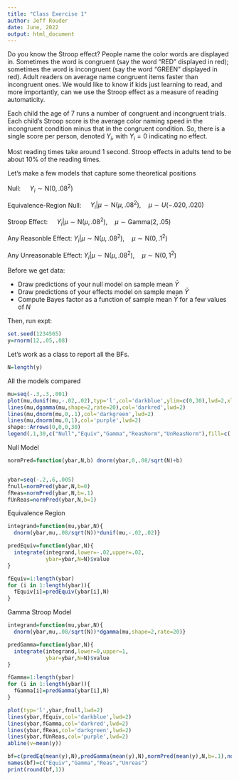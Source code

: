 ```yaml
---
title: "Class Exercise 1"
author: Jeff Rouder
date: June, 2022
output: html_document
---
```


Do you know the Stroop effect? People name the color words are displayed in. Sometimes the word is congruent (say the word "RED" displayed in red); sometimes the word is incongruent (say the word "GREEN" displayed in red). Adult readers on average name congruent items faster than incongruent ones. We would like to know if kids just learning to read, and more importantly, can we use the Stroop effect as a measure of reading automaticity.

Each child the age of 7 runs a number of congruent and incongruent trials. Each child's Stroop score is the average color naming speed in the incongruent condition minus that in the congruent condition. So, there is a single score per person, denoted $Y_i$, with $Y_i=0$ indicating no effect.

Most reading times take around 1 second. Stroop effects in adults tend to be about 10% of the reading times.

Let's make a few models that capture some theoretical positions

Null: $\quad Y_i\sim \mbox{N}(0,.08^2)$

Equivalence-Region Null: $\quad Y_i|\mu \sim \mbox{N}(\mu,.08^2), \quad \mu \sim U(-.020,.020)$

Stroop Effect: $\quad Y_i|\mu \sim \mbox{N}(\mu,.08^2),\quad \mu \sim \mbox{Gamma}(2,.05)$

Any Reasonble Effect: $Y_i|\mu\sim \mbox{N}(\mu,.08^2),\quad \mu \sim \mbox{N}(0,.1^2)$

Any Unreasonable Effect: $Y_i|\mu\sim \mbox{N}(\mu,.08^2),\quad \mu \sim \mbox{N}(0,1^2)$

Before we get data:

-   Draw predictions of your null model on sample mean $\bar{Y}$
-   Draw predictions of your effects model on sample mean $\bar{Y}$
-   Compute Bayes factor as a function of sample mean $\bar{Y}$ for a few values of $N$

Then, run expt:

```r
set.seed(1234565)
y=rnorm(12,.05,.08)
```

Let's work as a class to report all the BFs.


```r
N=length(y)
```


All the models compared

```r
mu=seq(-.3,.3,.001)
plot(mu,dunif(mu,-.02,.02),typ='l',col='darkblue',ylim=c(0,30),lwd=2,xlab=expression(mu),ylab="Prior Density")
lines(mu,dgamma(mu,shape=2,rate=20),col='darkred',lwd=2)
lines(mu,dnorm(mu,0,.1),col='darkgreen',lwd=2)
lines(mu,dnorm(mu,0,1),col='purple',lwd=2)
shape::Arrows(0,0,0,30)
legend(.1,30,c("Null","Equiv","Gamma","ReasNorm","UnReasNorm"),fill=c('black','darkblue','darkred','darkgreen','purple'))
```


Null Model

```r
normPred=function(ybar,N,b) dnorm(ybar,0,.08/sqrt(N)+b)


ybar=seq(-.2,.6,.005)
fnull=normPred(ybar,N,b=0)
fReas=normPred(ybar,N,b=.1)
fUnReas=normPred(ybar,N,b=1)
```

Equivalence Region

```r
integrand=function(mu,ybar,N){
  dnorm(ybar,mu,.08/sqrt(N))*dunif(mu,-.02,.02)}

predEquiv=function(ybar,N){
  integrate(integrand,lower=-.02,upper=.02,
            ybar=ybar,N=N)$value
}

fEquiv=1:length(ybar)
for (i in 1:length(ybar)){
  fEquiv[i]=predEquiv(ybar[i],N)
}
```

Gamma Stroop Model

```r
integrand=function(mu,ybar,N){
  dnorm(ybar,mu,.08/sqrt(N))*dgamma(mu,shape=2,rate=20)}

predGamma=function(ybar,N){
  integrate(integrand,lower=0,upper=1,
            ybar=ybar,N=N)$value
}

fGamma=1:length(ybar)
for (i in 1:length(ybar)){
  fGamma[i]=predGamma(ybar[i],N)
}
```


```r
plot(typ='l',ybar,fnull,lwd=2)
lines(ybar,fEquiv,col='darkblue',lwd=2)
lines(ybar,fGamma,col='darkred',lwd=2)
lines(ybar,fReas,col='darkgreen',lwd=2)
lines(ybar,fUnReas,col='purple',lwd=2)
abline(v=mean(y))

bf=c(predEq(mean(y),N),predGamma(mean(y),N),normPred(mean(y),N,b=.1),normPred(mean(y),N,b=1))/normPred(mean(y),N,0)
names(bf)=c("Equiv","Gamma","Reas","Unreas")
print(round(bf,1))
```
